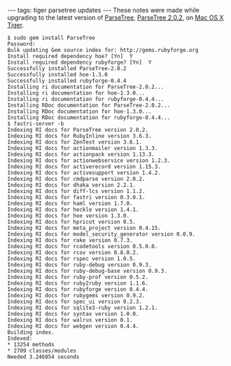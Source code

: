 ---
tags: tiger parsetree updates
---
These notes were made while upgrading to the latest version of [[ParseTree]], [[ParseTree 2.0.2]], on [[Mac OS X]] [[Tiger]].

<pre>$ sudo gem install ParseTree
Password:
Bulk updating Gem source index for: http://gems.rubyforge.org
Install required dependency hoe? [Yn]  Y
Install required dependency rubyforge? [Yn]  Y
Successfully installed ParseTree-2.0.2
Successfully installed hoe-1.3.0
Successfully installed rubyforge-0.4.4
Installing ri documentation for ParseTree-2.0.2...
Installing ri documentation for hoe-1.3.0...
Installing ri documentation for rubyforge-0.4.4...
Installing RDoc documentation for ParseTree-2.0.2...
Installing RDoc documentation for hoe-1.3.0...
Installing RDoc documentation for rubyforge-0.4.4...
$ fastri-server -b
Indexing RI docs for ParseTree version 2.0.2.
Indexing RI docs for RubyInline version 3.6.3.
Indexing RI docs for ZenTest version 3.6.1.
Indexing RI docs for actionmailer version 1.3.3.
Indexing RI docs for actionpack version 1.13.3.
Indexing RI docs for actionwebservice version 1.2.3.
Indexing RI docs for activerecord version 1.15.3.
Indexing RI docs for activesupport version 1.4.2.
Indexing RI docs for cmdparse version 2.0.2.
Indexing RI docs for dhaka version 2.2.1.
Indexing RI docs for diff-lcs version 1.1.2.
Indexing RI docs for fastri version 0.3.0.1.
Indexing RI docs for haml version 1.7.0.
Indexing RI docs for heckle version 1.4.1.
Indexing RI docs for hoe version 1.3.0.
Indexing RI docs for hpricot version 0.5.
Indexing RI docs for meta_project version 0.4.15.
Indexing RI docs for model_security_generator version 0.0.9.
Indexing RI docs for rake version 0.7.3.
Indexing RI docs for rcodetools version 0.5.0.0.
Indexing RI docs for rcov version 0.8.0.2.
Indexing RI docs for rspec version 1.0.5.
Indexing RI docs for ruby-debug version 0.9.3.
Indexing RI docs for ruby-debug-base version 0.9.3.
Indexing RI docs for ruby-prof version 0.5.2.
Indexing RI docs for ruby2ruby version 1.1.6.
Indexing RI docs for rubyforge version 0.4.4.
Indexing RI docs for rubygems version 0.9.2.
Indexing RI docs for spec_ui version 0.2.3.
Indexing RI docs for sqlite3-ruby version 1.2.1.
Indexing RI docs for syntax version 1.0.0.
Indexing RI docs for walrus version 0.1.
Indexing RI docs for webgen version 0.4.4.
Building index.
Indexed:
* 13254 methods
* 2709 classes/modules
Needed 3.246854 seconds</pre>
